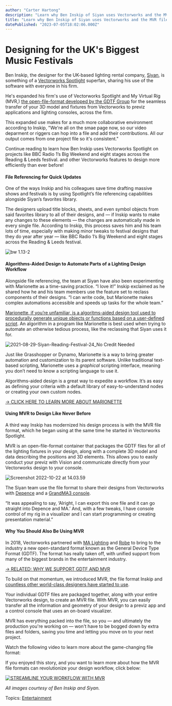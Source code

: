 ```yaml
---
author: "Carter Hartong"
description: "Learn why Ben Inskip of Siyan uses Vectorworks and the MVR file format to create lighting drafts for some of the biggest acts and festivals in the world."
title: "Learn why Ben Inskip of Siyan uses Vectorworks and the MVR file format to create lighting drafts for some of the biggest acts and festivals in the world." 
datePublished: "2023-07-05T18:02:06.000Z"
---
```

# Designing for the UK's Biggest Music Festivals

Ben Inskip, the designer for the UK-based lighting rental company, [Siyan](https://siyan.co.uk/), is something of a [Vectorworks Spotlight](https://www.vectorworks.net/spotlight) superfan, sharing his use of the software with everyone in his firm.

He's expanded his firm's use of Vectorworks Spotlight and My Virtual Rig (MVR,) [the open-file-format developed by the GDTF Group](https://gdtf-share.com) for the seamless transfer of your 3D model and fixtures from Vectorworks to previz applications and lighting consoles, across the firm.

This expanded use makes for a much more collaborative environment according to Inskip, "We're all on the smae page now, so our video deparment or riggers can hop into a file and add their contributions. All our output comes from one project file so it's consistent."

Continue reading to learn how Ben Inskip uses Vectorworks Spotlight on projects like BBC Radio 1’s Big Weekend and eight stages across the Reading & Leeds festival. and other Vectorworks features to design more efficiently than ever before!

#### File Referencing for Quick Updates

One of the ways Inskip and his colleagues save time drafting massive shows and festivals is by using Spotlight’s file referencing capabilities alongside Siyan’s favorites library.

The designers upload title blocks, sheets, and even symbol objects from said favorites library to all of their designs, and — if Inskip wants to make any changes to these elements — the changes are automatically made in every single file. According to Inskip, this process saves him and his team lots of time, especially with making minor tweaks to festival designs that they do year after year — like BBC Radio 1’s Big Weekend and eight stages across the Reading & Leeds festival.

![bw 1.13-2](https://blog.vectorworks.net/hs-fs/hubfs/Blog%20Images/221026_Ben%20Instep%20Siyan/bw%201.13-2.jpg?width=1440&height=1200&name=bw%201.13-2.jpg)

#### Algorithms-Aided Design to Automate Parts of a Lighting Design Workflow

Alongside file referencing, the team at Siyan have also been experimenting with Marionette as a time-saving practice. “I love it!” Inskip exclaimed as he shared how he and his team members use the feature set to reclass components of their designs. “I can write code, but Marionette makes complex automations accessible and speeds up tasks for the whole team.”

[Marionette, if you’re unfamiliar, is a algoritms-aided design tool used to procedurally generate unique objects or functions based on a user-defined script](../../../net/vectorworks/blog/what-is-marionette-a-look-at-vectorworks-algorithmic-modeling-tool.html). An algorithm in a program like Marionette is best used when trying to automate an otherwise tedious process, like the reclassing that Siyan uses it for.

![2021-08-29-Siyan-Reading-Festival-24_No Credit Needed](https://blog.vectorworks.net/hs-fs/hubfs/Blog%20Images/221026_Ben%20Instep%20Siyan/2021-08-29-Siyan-Reading-Festival-24_No%20Credit%20Needed.jpg?width=1440&height=960&name=2021-08-29-Siyan-Reading-Festival-24_No%20Credit%20Needed.jpg)

Just like Grasshopper or Dynamo, Marionette is a way to bring greater automation and customization to its parent software. Unlike traditional text-based scripting, Marionette uses a _graphical_ scripting interface, meaning you don’t need to know a scripting language to use it.

Algorithms-aided design is a great way to expedite a workflow. It’s as easy as defining your criteria with a default library of easy-to-understand nodes or creating your own custom nodes.

[\-> CLICK HERE TO LEARN MORE ABOUT MARIONETTE](https://university.vectorworks.net/mod/scorm/player.php?a=360&currentorg=articulate%5Frise&scoid=720)

#### Using MVR to Design Like Never Before

A third way Inskip has modernized his design process is with the MVR file format, which he began using at the same time he started in Vectorworks Spotlight.

MVR is an open-file-format container that packages the GDTF files for all of the lighting fixtures in your design, along with a complete 3D model and data describing the positions and 3D elements. This allows you to easily conduct your previz with Vision and communicate directly from your Vectorworks design to your console.

![Screenshot 2022-10-22 at 14.03.59](https://blog.vectorworks.net/hs-fs/hubfs/Blog%20Images/221026_Ben%20Instep%20Siyan/Screenshot%202022-10-22%20at%2014.03.59.png?width=1440&height=903&name=Screenshot%202022-10-22%20at%2014.03.59.png)

The Siyan team use the file format to share their designs from Vectorworks with [Depence](https://www.syncronorm.com/multimedia-fountain-control-visualization) and a [GrandMA3 console](https://www.malighting.com/grandma3/).

“It was appealing to say, ‘Alright, I can export this one file and it can go straight into Depence and MA.’ And, with a few tweaks, I have console control of my rig in a visualizer and I can start programming or creating presentation material.”

#### Why You Should Also Be Using MVR

In 2018, Vectorworks partnered with [MA Lighting](https://www.malighting.com/) and [Robe](https://www.robe.cz/) to bring to the industry a new open-standard format known as the General Device Type Format (GDTF). The format has really taken off, with unified support from many of the biggest brands in the entertainment industry.

[\-> RELATED: WHY WE SUPPORT GDTF AND MVR](../../../net/vectorworks/blog/why-vectorworks-gdtf-mvr.html)   

To build on that momentum, we introduced MVR, the file format Inskip and [countless other world-class designers have started to use](https://gdtf-share.com/news/2022%5F10%5F10%5FAn%5FAbsolute%5FGame%5FChanger%5FHow%5FGDTF%5FRevolutionized%5Fa%5FDesigners%5FWorkflow). 

Your individual GDTF files are packaged together, along with your entire Vectorworks design, to create an MVR file. With MVR, you can easily transfer all the information and geometry of your design to a previz app and a control console that uses an on-board visualizer.

MVR has everything packed into the file, so you — and ultimately the production you're working on — won't have to be bogged down by extra files and folders, saving you time and letting you move on to your next project. 

Watch the following video to learn more about the game-changing file format:

If you enjoyed this story, and you want to learn more about how the MVR file formats can revolutionize your design workflow, click below:

[![STREAMLINE YOUR WORKFLOW WITH MVR](https://no-cache.hubspot.com/cta/default/3018241/1ce322de-8988-4d95-aa80-87bf0484ca06.png)](https://cta-redirect.hubspot.com/cta/redirect/3018241/1ce322de-8988-4d95-aa80-87bf0484ca06) 

_All images courtesy of Ben Inskip and Siyan._ 

 Topics: [Entertainment](https://blog.vectorworks.net/topic/entertainment) 

 